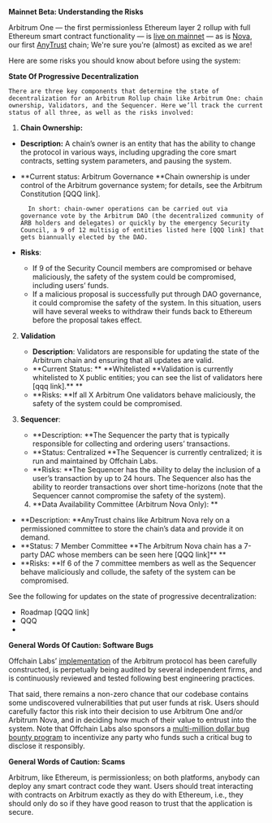 **Mainnet Beta: Understanding the Risks**

Arbitrum One — the first permissionless Ethereum layer 2 rollup with full Ethereum smart contract functionality — is [live on mainnet](https://offchain.medium.com/mainnet-for-everyone-27ce0f67c85e) — as is [Nova](https://medium.com/offchainlabs/its-time-for-a-new-dawn-nova-is-open-to-the-public-a081df1e4ad2), our first [AnyTrust](https://developer.arbitrum.io/inside-anytrust) chain; We're sure you're (almost) as excited as we are!

Here are some risks you should know about before using the system:

**State Of Progressive Decentralization**

    There are three key components that determine the state of decentralization for an Arbitrum Rollup chain like Arbitrum One: chain ownership, Validators, and the Sequencer. Here we’ll track the current status of all three, as well as the risks involved:

1. **Chain Ownership:**

- **Description:** A chain’s owner is an entity that has the ability to change the protocol in various ways, including upgrading the core smart contracts, setting system parameters, and pausing the system.
- **Current status: Arbitrum Governance **Chain ownership is under control of the Arbitrum governance system; for details, see the Arbitrum Constitution [QQQ link].

        In short: chain-owner operations can be carried out via governance vote by the Arbitrum DAO (the decentralized community of ARB holders and delegates) or quickly by the emergency Security Council, a 9 of 12 multisig of entities listed here [QQQ link] that gets biannually elected by the DAO.

- **Risks**:
  - If 9 of the Security Council members are compromised or behave maliciously, the safety of the system could be compromised, including users’ funds.
  - If a malicious proposal is successfully put through DAO governance, it could compromise the safety of the system. In this situation, users will have several weeks to withdraw their funds back to Ethereum before the proposal takes effect.

2. **Validation**
   - **Description**: Validators are responsible for updating the state of the Arbitrum chain and ensuring that all updates are valid.
   - **Current Status: ** **Whitelisted **Validation is currently whitelisted to X public entities; you can see the list of validators here [qqq link].\*\* \*\*
   - **Risks: **If all X Arbitrum One validators behave maliciously, the safety of the system could be compromised.
3. **Sequencer**:

   - **Description: **The Sequencer the party that is typically responsible for collecting and ordering users’ transactions.
   - **Status: Centralized **The Sequencer is currently centralized; it is run and maintained by Offchain Labs.
   - **Risks: **The Sequencer has the ability to delay the inclusion of a user’s transaction by up to 24 hours. The Sequencer also has the ability to reorder transactions over short time-horizons (note that the Sequencer cannot compromise the safety of the system).

   4. **Data Availability Committee (Arbitrum Nova Only): **

- **Description: **AnyTrust chains like Arbitrum Nova rely on a permissioned committee to store the chain’s data and provide it on demand.
- **Status: 7 Member Committee **The Arbitrum Nova chain has a 7-party DAC whose members can be seen here [QQQ link]\*\* \*\*
- **Risks: **If 6 of the 7 committee members as well as the Sequencer behave maliciously and collude, the safety of the system can be compromised.

See the following for updates on the state of progressive decentralization:

- Roadmap [QQQ link]
- QQQ
-

**General Words Of Caution: Software Bugs**

Offchain Labs’ [implementation](https://github.com/OffchainLabs/nitro) of the Arbitrum protocol has been carefully constructed, is perpetually being audited by several independent firms, and is continuously reviewed and tested following best engineering practices.

That said, there remains a non-zero chance that our codebase contains some undiscovered vulnerabilities that put user funds at risk. Users should carefully factor this risk into their decision to use Arbitrum One and/or Arbitrum Nova, and in deciding how much of their value to entrust into the system. Note that Offchain Labs also sponsors a [multi-million dollar bug bounty program](https://immunefi.com/bounty/arbitrum/) to incentivize any party who funds such a critical bug to disclose it responsibly.

**General Words of Caution: Scams**

Arbitrum, like Ethereum, is permissionless; on both platforms, anybody can deploy any smart contract code they want. Users should treat interacting with contracts on Arbitrum exactly as they do with Ethereum, i.e., they should only do so if they have good reason to trust that the application is secure.
